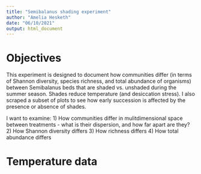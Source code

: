 ```yaml
---
title: "Semibalanus shading experiment"
author: "Amelia Hesketh"
date: "06/10/2021"
output: html_document
---
```


# Objectives

This experiment is designed to document how communities differ (in terms of Shannon diversity, species richness, and total abundance of organisms) between Semibalanus beds that are shaded vs. unshaded during the summer season. Shades reduce temperature (and desiccation stress). I also scraped a subset of plots to see how early succession is affected by the presence or absence of shades.

I want to examine:
1) How communities differ in mulitdimensional space between treatments - what is their dispersion, and how far apart are they?
2) How Shannon diversity differs
3) How richness differs
4) How total abundance differs

# Temperature data

```r

```

